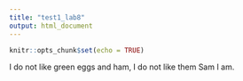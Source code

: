 ```yaml
---
title: "test1_lab8"
output: html_document
---
```


```r
knitr::opts_chunk$set(echo = TRUE)
```

I do not like green eggs and ham, I do not like them Sam I am. 

